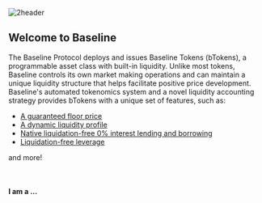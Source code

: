 

![2header](/assets/2header.png)

## Welcome to Baseline

The Baseline Protocol deploys and issues Baseline Tokens (bTokens), a programmable asset class with 
built-in liquidity. Unlike most tokens, Baseline controls its own market making operations and can maintain a unique 
liquidity structure that helps facilitate positive price development. Baseline's automated tokenomics system and a novel 
liquidity accounting strategy provides bTokens with a unique set of features, such as:

- [A guaranteed floor price](/btokenomics)
- [A dynamic liquidity profile](/btokenomics/dynamic_liquidity)
- [Native liquidation-free 0% interest lending and borrowing](/utility/loans)
- [Liquidation-free leverage](/utility/loops)

and more!

&nbsp;

#### I am a ...

<Cards>
    <Card title="📈 ・ Trader" href="/trader" style={{backgroundColor: 'black', padding: '0.8rem'}}/>
    <Card title="🤝 ・ Founder" href="/founders" style={{backgroundColor: 'black', padding: '0.8rem'}}/>
</Cards>
